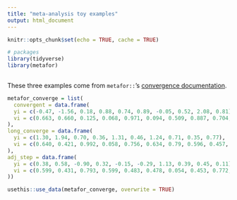 ```yaml
---
title: "meta-analysis toy examples"
output: html_document
---
```


```r
knitr::opts_chunk$set(echo = TRUE, cache = TRUE)
```


```r
# packages
library(tidyverse)
library(metafor)
 
```


These three examples come from `metafor::`'s [convergence documentation](http://www.metafor-project.org/doku.php/tips:convergence_problems_rma).

```r


metafor_converge = list(
  convergent = data.frame(
  yi = c(-0.47, -1.56, 0.18, 0.88, 0.74, 0.89, -0.05, 0.52, 2.08, 0.81),
  vi = c(0.663, 0.660, 0.125, 0.068, 0.971, 0.094, 0.509, 0.887, 0.704, 0.556)
),
long_converge = data.frame(
  yi = c(1.30, 1.94, 0.70, 0.36, 1.31, 0.46, 1.24, 0.71, 0.35, 0.77),
  vi = c(0.640, 0.421, 0.992, 0.058, 0.756, 0.634, 0.79, 0.596, 0.457, 0.935)
),
adj_step = data.frame(
  yi = c(0.38, 0.58, -0.90, 0.32, -0.15, -0.29, 1.13, 0.39, 0.45, 0.11),
  vi = c(0.599, 0.431, 0.793, 0.599, 0.483, 0.478, 0.054, 0.453, 0.772, 0.216)
))

usethis::use_data(metafor_converge, overwrite = TRUE)

```

